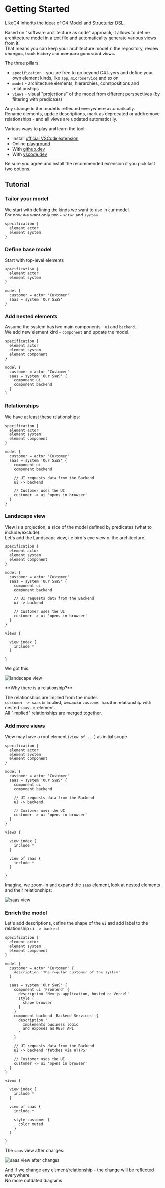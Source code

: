 
# Getting Started

LikeC4 inherits the ideas of [C4 Model](https://c4model.com/) and [Structurizr DSL](https://structurizr.com/).

Based on "software architecture as code" approach, it allows to define architecture model in a text file and automaticallty generate various views from it.  
That means you can keep your architecture model in the repository, review changes, track history and compare generated views.

The three pillars:

- `specification` - you are free to go beyond C4 layers and define your own element kinds, like `app`, `microservice` and so on
- `model` - architecture elements, hierarchies, conmpositions and relationships
- `views` - visual "projections" of the model from different perspectives (by filtering with predicates)

Any change in the model is reflected everywhere automatically.   
Rename elements, update descriptions, mark as deprecated or add/remove relationships -  and all views are updated automatically.

Various ways to play and learn the tool:
- Install [official VSCode extension](https://marketplace.visualstudio.com/items?itemName=likec4.likec4-vscode)
- Online [playground](/playground/)
- With [github.dev](https://github.dev/likec4/example-cloud-system/blob/main/model.c4) 
- With [vscode.dev](https://vscode.dev/github/likec4/example-cloud-system/blob/main/model.c4) 

Be sure you agree and install the recommended extension if you pick last two options.

## Tutorial

<Steps>

### Tailor your model

We start with defining the kinds we want to use in our model.  
For now we want only two - `actor` and `system`

```likec4 showLineNumbers filename="getting-started.c4" 
specification {
  element actor
  element system
}
```

### Define base model

Start with top-level elements

```likec4 showLineNumbers filename="getting-started.c4" 
specification {
  element actor
  element system
}

model {
  customer = actor 'Customer'
  saas = system 'Our SaaS'
}
```

### Add nested elements

Assume the system has two main components - `ui` and `backend`.  
We add new element kind - `component` and update the model.

```likec4 showLineNumbers {4,10-11}  filename="getting-started.c4" 
specification {
  element actor
  element system
  element component
}

model {
  customer = actor 'Customer'
  saas = system 'Our SaaS' {
    component ui
    component backend
  }
}
```

### Relationships

We have at least these relationships:

```likec4 showLineNumbers {13,14,16,17} filename="getting-started.c4" 
specification {
  element actor
  element system
  element component
}

model {
  customer = actor 'Customer'
  saas = system 'Our SaaS' {
    component ui 
    component backend

    // UI requests data from the Backend
    ui -> backend

    // Customer uses the UI
    customer -> ui 'opens in browser'
  }
}
```

### Landscape view

View is a projection, a slice of the model defined by predicates (what to include/exclude).  
Let's add the Landscape view, i.e bird's eye view of the architecture.

```likec4 showLineNumbers copy {23-25} filename="getting-started.c4" 
specification {
  element actor
  element system
  element component
}

model {
  customer = actor 'Customer'
  saas = system 'Our SaaS' {
    component ui 
    component backend

    // UI requests data from the Backend
    ui -> backend

    // Customer uses the UI
    customer -> ui 'opens in browser'
  }
}

views {

  view index {    
    include *
  }

}
```

We got this:

![landscape view](/getting-started/01.png)

<Callout type="info">
  **Why there is a relationship?**

  The relationships are implied from the model.  
  `customer -> saas` is implied, because `customer` has the relationship with nested `saas.ui` element.  
  All "implied" relationships are merged together.
</Callout>

### Add more views

View may have a root element (`view of ...`) as initial scope

```likec4 showLineNumbers copy {27-29} filename="getting-started.c4" 
specification {
  element actor
  element system
  element component
}

model {
  customer = actor 'Customer'
  saas = system 'Our SaaS' {
    component ui 
    component backend

    // UI requests data from the Backend
    ui -> backend

    // Customer uses the UI
    customer -> ui 'opens in browser'
  }
}

views {

  view index {
    include *
  }

  view of saas {    
    include *
  }  

}
```

Imagine, we zoom-in and expand the `saas` element, look at nested elements and their relationships:

![saas view](/getting-started/02.png)

### Enrich the model

Let's add descriptions, define the shape of the `ui` and add label to the relationship `ui -> backend`

```likec4 showLineNumbers {9,13-24,27,43-45} copy filename="getting-started.c4" 
specification {
  element actor
  element system
  element component
}

model {
  customer = actor 'Customer' {
    description 'The regular customer of the system'
  }

  saas = system 'Our SaaS' {
    component ui 'Frontend' {
      description 'Nextjs application, hosted on Vercel'
      style {
        shape browser
      }
    }
    component backend 'Backend Services' {
      description '
        Implements business logic
        and exposes as REST API
      '
    }

    // UI requests data from the Backend
    ui -> backend 'fetches via HTTPS'

    // Customer uses the UI
    customer -> ui 'opens in browser'
  }
}

views {

  view index {
    include *
  }

  view of saas {    
    include *

    style customer {
      color muted
    }
  }  

}
```

The `saas` view after changes:

![saas view after changes](/getting-started/03.png)

And if we change any element/relationship - the change will be reflected everywhere.   
No more outdated diagrams


<Cards>
  <Card title="Open in playground" href={`/playground/getting-started/`} arrow/>
</Cards>

</Steps>
